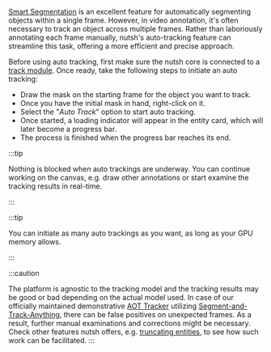 

[Smart Segmentation](/Usage/Video/Smart%20Segmentation) is an excellent feature for automatically segmenting objects within a single frame.
However, in video annotation, it's often necessary to track an object across multiple frames.
Rather than laboriously annotating each frame manually, nutsh's auto-tracking feature can streamline this task, offering a more efficient and precise approach.

<VideoPlayer url="https://nutsh-public.s3.eu-central-1.amazonaws.com/doc/video/track.mp4" />

Before using auto tracking, first make sure the nutsh core is connected to a [track module](/Quick%20Start#track-module). Once ready, take the following steps to initiate an auto tracking:

- Draw the mask on the starting frame for the object you want to track.
- Once you have the initial mask in hand, right-click on it.
- Select the "*Auto Track*" option to start auto tracking.
- Once started, a loading indicator will appear in the entity card, which will later become a progress bar.
- The process is finished when the progress bar reaches its end.

:::tip

Nothing is blocked when auto trackings are underway. You can continue working on the canvas, e.g. draw other annotations or start examine the tracking results in real-time.

:::

:::tip

You can initiate as many auto trackings as you want, as long as your GPU memory allows.

:::

:::caution

The platform is agnostic to the tracking model and the tracking results may be good or bad depending on the actual model used.
In case of our officially maintained demonstrative [AOT Tracker](https://github.com/SysCV/nutsh/tree/main/example/track-aot) utilizing [Segment-and-Track-Anything](https://github.com/z-x-yang/Segment-and-Track-Anything), there can be false positives on unexpected frames.
As a result, further manual examinations and corrections might be necessary. Check other features nutsh offers, e.g. [truncating entities](/Usage/Video/Entity#truncating-entities), to see how such work can be facilitated.
:::

